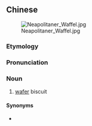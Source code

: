 {{also|威化饼}}
==Chinese==
{{zh-forms|s=威化饼}}
[[File:Neapolitaner Waffel.jpg|thumb]]

===Etymology===
{{borrowing|zh|en|wafer}}

===Pronunciation===
{{zh-pron
|m=wēihuàbǐng
|c=wai1 faa3 beng2
|cat=n
}}

===Noun===
{{zh-noun}}

# [[wafer]] biscuit

====Synonyms====
* {{zh-l|維夫餅乾}}

{{zh-cat|Foods}}